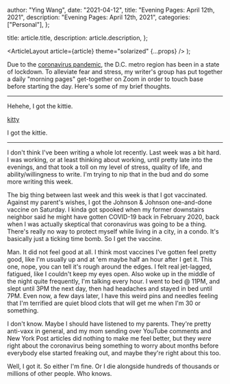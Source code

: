 
  author: "Ying Wang",
  date: "2021-04-12",
  title: "Evening Pages: April 12th, 2021",
  description: "Evening Pages: April 12th, 2021",
  categories: ["Personal"],
};

  title: article.title,
  description: article.description,
};

  <ArticleLayout article={article} theme="solarized" {...props} />
);

Due to the [coronavirus
pandemic](https://en.wikipedia.org/wiki/2019-20_coronavirus_pandemic), the D.C.
metro region has been in a state of lockdown. To alleviate fear and stress, my
writer's group has put together a daily "morning pages" get-together on Zoom in
order to touch base before starting the day. Here's some of my brief thoughts.

---

Hehehe, I got the kittie.

[kitty](/img/posts/2021/04/12/evening_pages.jpg)

I got the kittie.

---

I don't think I've been writing a whole lot recently. Last week was a bit hard.
I was working, or at least thinking about working, until pretty late into the
evenings, and that took a toll on my level of stress, quality of life, and
ability/willingness to write. I'm trying to nip that in the bud and do some more
writing this week.

The big thing between last week and this week is that I got vaccinated. Against
my parent's wishes, I got the Johnson & Johnson one-and-done vaccine on
Saturday. I kinda got spooked when my former downstairs neighbor said he might
have gotten COVID-19 back in February 2020, back when I was actually skeptical
that coronavirus was going to be a thing. There's really no way to protect
myself while living in a city, in a condo. It's basically just a ticking time
bomb. So I get the vaccine.

Man. It did not feel good at all. I think most vaccines I've gotten feel pretty
good, like I'm usually up and at 'em maybe half an hour after I get it. This
one, nope, you can tell it's rough around the edges. I felt real jet-lagged,
fatigued, like I couldn't keep my eyes open. Also woke up in the middle of the
night quite frequently, I'm talking every hour. I went to bed @ 11PM, and slept
until 3PM the next day, then had headaches and stayed in bed until 7PM. Even
now, a few days later, I have this weird pins and needles feeling that I'm
terrified are quiet blood clots that will get me when I'm 30 or something.

I don't know. Maybe I should have listened to my parents. They're pretty
anti-vaxx in general, and my mom sending over YouTube comments and New York Post
articles did nothing to make me feel better, but they _were_ right about the
coronavirus being something to worry about months before everybody else started
freaking out, and maybe they're right about this too.

Well, I got it. So either I'm fine. Or I die alongside hundreds of thousands or
millions of other people. Who knows.
